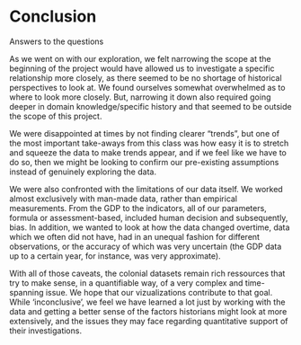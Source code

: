 # Conclusion

Answers to the questions

As we went on with our exploration, we felt narrowing the scope at the beginning of the project would have allowed us to investigate a specific relationship more closely, as there seemed to be no shortage of historical perspectives to look at. We found ourselves somewhat overwhelmed as to where to look more closely. But, narrowing it down also required going deeper in domain knowledge/specific history and that seemed to be outside the scope of this project.

We were disappointed at times by not finding clearer "trends", but one of the most important take-aways from this class was how easy it is to stretch and squeeze the data to make trends appear, and if we feel like we have to do so, then we might be looking to confirm our pre-existing assumptions instead of genuinely exploring the data. 

We were also confronted with the limitations of our data itself. We worked almost exclusively with man-made data, rather than empirical measurements. From the GDP to the indicators, all of our parameters, formula or assessment-based, included human decision and subsequently, bias. In addition, we wanted to look at how the data changed overtime, data which we often did not have, had in an unequal fashion for different observations, or the accuracy of which was very uncertain (the GDP data up to a certain year, for instance, was very approximate). 

With all of those caveats, the colonial datasets remain rich ressources that try to make sense, in a quantifiable way, of a very complex and time-spanning issue. We hope that our vizualizations contribute to that goal. While 'inconclusive', we feel we have learned a lot just by working with the data and getting a better sense of the factors historians might look at more extensively, and the issues they may face regarding quantitative support of their investigations.